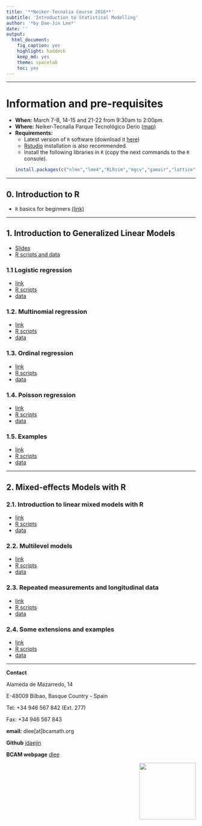 ```yaml
---
title: '**Neiker-Tecnalia Course 2016**'
subtitle: 'Introduction to Statistical Modelling'
author: '*by Dae-Jin Lee*'
date: ''
output:
  html_document:
    fig_caption: yes
    highlight: haddock
    keep_md: yes
    theme: spacelab
    toc: yes
---
```



----------------------------

# Information and pre-requisites

* **When:** March 7-8, 14-15 and 21-22 from 9:30am to 2:00pm.
* **Where:** Neiker-Tecnalia Parque Tecnológico Derio ([map](https://www.google.es/maps/place/NEIKER-Tecnalia/@43.291225,-2.875765,15z/data=!4m2!3m1!1s0x0:0xb517b13250614601?sa=X&ved=0ahUKEwjJzZKKzu_KAhWF7RQKHa2xDCoQ_BIIcjAN))
* **Requirements:**
    * Latest version of `R` software (download it [here](www.r-project.org))
    * [Rstudio](www.rstudio.com) installation is also recommended.
    * Install the following libraries in `R` (copy the next commands to the `R` console).
```r
install.packages(c("nlme","lme4","RLRsim","mgcv","gamair","lattice","latticeExtra","grDevices","sm"))
```

\bigskip

-------------------------------------------------

## 0. Introduction to R 

* `R` basics for beginners [(link)](http://idaejin.github.io/bcam-courses/rbasics)

--------------------------------------------------

## 1. Introduction to Generalized Linear Models

* [Slides](http://idaejin.github.io/bcam-courses/neiker-2016/material/1_Intro/Intro.pdf)
* [R scripts and data](https://github.com/idaejin/bcam-courses/tree/master/neiker-2016/material/1_Intro/R-code)

### 1.1 Logistic regression

* [link](http://idaejin.github.io/bcam-courses/rbasics)
* [R scripts](http://idaejin.github.io/bcam-courses/neiker-2016/xxx)
* [data](http://idaejin.github.io/bcam-courses/neiker-2016/xxx)


### 1.2. Multinomial regression

* [link](http://idaejin.github.io/bcam-courses/rbasics)
* [R scripts](http://idaejin.github.io/bcam-courses/neiker-2016/xxx)
* [data](http://idaejin.github.io/bcam-courses/neiker-2016/xxx)


### 1.3. Ordinal regression

* [link](http://idaejin.github.io/bcam-courses/rbasics)
* [R scripts](http://idaejin.github.io/bcam-courses/neiker-2016/xxx)
* [data](http://idaejin.github.io/bcam-courses/neiker-2016/xxx)


### 1.4. Poisson regression

* [link](http://idaejin.github.io/bcam-courses/rbasics)
* [R scripts](http://idaejin.github.io/bcam-courses/neiker-2016/xxx)
* [data](http://idaejin.github.io/bcam-courses/neiker-2016/xxx)


### 1.5. Examples

* [link](http://idaejin.github.io/bcam-courses/rbasics)
* [R scripts](http://idaejin.github.io/bcam-courses/neiker-2016/xxx)
* [data](http://idaejin.github.io/bcam-courses/neiker-2016/xxx)

-------------------------------------------------

## 2. Mixed-effects Models with R

### 2.1. Introduction to linear mixed models with R

* [link](http://idaejin.github.io/bcam-courses/rbasics)
* [R scripts](http://idaejin.github.io/bcam-courses/neiker-2016/xxx)
* [data](http://idaejin.github.io/bcam-courses/neiker-2016/xxx)

### 2.2. Multilevel models

* [link](http://idaejin.github.io/bcam-courses/rbasics)
* [R scripts](http://idaejin.github.io/bcam-courses/neiker-2016/xxx)
* [data](http://idaejin.github.io/bcam-courses/neiker-2016/xxx)

### 2.3. Repeated measurements and longitudinal data

* [link](http://idaejin.github.io/bcam-courses/rbasics)
* [R scripts](http://idaejin.github.io/bcam-courses/neiker-2016/xxx)
* [data](http://idaejin.github.io/bcam-courses/neiker-2016/xxx)

### 2.4. Some extensions and examples

* [link](http://idaejin.github.io/bcam-courses/rbasics)
* [R scripts](http://idaejin.github.io/bcam-courses/neiker-2016/xxx)
* [data](http://idaejin.github.io/bcam-courses/neiker-2016/xxx)



-----------------------------------------------------

**Contact**

Alameda de Mazarredo, 14

E-48009 Bilbao, Basque Country - Spain

Tel: +34 946 567 842 (Ext. 277)

Fax: +34 946 567 843

**email:** dlee[at]bcamath.org

**Github** [idaejin](https://github.com/idaejin/)

**BCAM webpage** [dlee](http://www.bcamath.org/en/people/dlee)

<img src="http://www.bcamath.org/public_images/logo_bcam.jpg" style="width: 150px;" align="right">



